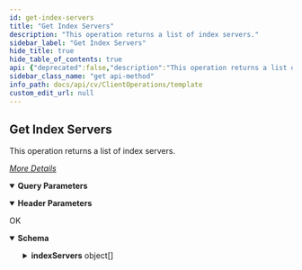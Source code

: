 ```yaml
---
id: get-index-servers
title: "Get Index Servers"
description: "This operation returns a list of index servers."
sidebar_label: "Get Index Servers"
hide_title: true
hide_table_of_contents: true
api: {"deprecated":false,"description":"This operation returns a list of index servers.\n\n[_More Details_](https://documentation.commvault.com/11.25/expert/142801_rest_api_get_index_servers.html)","operationId":"Get Index Servers","parameters":[{"description":"","explode":true,"in":"query","name":"cloudId","schema":{"example":"{cloudId}","type":"string"}},{"description":"","explode":true,"in":"query","name":"cloudType","schema":{"example":"{cloudType}","type":"string"}},{"description":"","explode":true,"in":"query","name":"roleIds","schema":{"example":"{roleIds}","type":"string"}},{"description":"","explode":true,"in":"query","name":"roleOp","schema":{"example":"{roleOp}","type":"string"}},{"description":"","explode":true,"in":"query","name":"permissionId","schema":{"example":"{permissionId}","type":"string"}},{"description":"","in":"header","name":"Authtoken","required":true,"schema":{"example":"{{TOKEN}}","type":"string"}}],"tags":["Client Operations"],"responses":{"200":{"description":"OK","content":{"application/json":{"schema":{"type":"object","properties":{"indexServers":{"type":"array","items":{"type":"object","properties":{"clusterType":{"type":"integer"},"cloudId":{"type":"integer"},"clients":{"type":"object","properties":{"clientId":{"type":"integer"},"clientName":{"type":"string"}}},"osInfo":{"type":"object","properties":{"Type":{"type":"string"},"SubType":{"type":"string"},"osId":{"type":"integer"}}}}}}},"x-examples":{"Example 1":{"indexServers":[{"clusterType":1,"cloudId":2,"clients":{"clientId":5,"clientName":"adminadmin_AnalyticsServer"},"osInfo":{"Type":"Unix","SubType":"Linux","osId":98}}]}}},"examples":{"Example 1":{"value":{"indexServers":[{"clusterType":1,"cloudId":2,"clients":{"clientId":5,"clientName":"adminadmin_AnalyticsServer"},"osInfo":{"Type":"Unix","SubType":"Linux","osId":98}}]}}}}}}},"method":"get","path":"/IndexServers","servers":[{"url":"http://{hostname}/webconsole/api","variables":{"hostname":{"default":"localhost","description":"Webconsole"}}}],"info":{"title":"Template","contact":{},"version":"1.0","description":"Template"},"postman":{"name":"Get Index Servers","description":{"content":"This operation returns a list of index servers.\n\n[_More Details_](https://documentation.commvault.com/11.25/expert/142801_rest_api_get_index_servers.html)","type":"text/plain"},"url":{"path":["IndexServers"],"host":["{{baseUrl}}"],"query":[{"disabled":false,"key":"cloudId","value":""},{"disabled":false,"key":"cloudType","value":""},{"disabled":false,"key":"roleIds","value":""},{"disabled":false,"key":"roleOp","value":""},{"disabled":false,"key":"permissionId","value":""}],"variable":[]},"header":[{"disabled":false,"description":{"content":"(Required) ","type":"text/plain"},"key":"Authtoken","value":""},{"key":"Accept","value":"application/json"}],"method":"GET"}}
sidebar_class_name: "get api-method"
info_path: docs/api/cv/ClientOperations/template
custom_edit_url: null
---
```



## Get Index Servers



This operation returns a list of index servers.

[_More Details_](https://documentation.commvault.com/11.25/expert/142801_rest_api_get_index_servers.html)

<details style={{"marginBottom":"1rem"}} data-collapsed={false} open={true}><summary style={{}}><strong>Query Parameters</strong></summary><div><ul><ParamsItem className={"paramsItem"} param={{"description":"","explode":true,"in":"query","name":"cloudId","schema":{"example":"{cloudId}","type":"string"}}}></ParamsItem><ParamsItem className={"paramsItem"} param={{"description":"","explode":true,"in":"query","name":"cloudType","schema":{"example":"{cloudType}","type":"string"}}}></ParamsItem><ParamsItem className={"paramsItem"} param={{"description":"","explode":true,"in":"query","name":"roleIds","schema":{"example":"{roleIds}","type":"string"}}}></ParamsItem><ParamsItem className={"paramsItem"} param={{"description":"","explode":true,"in":"query","name":"roleOp","schema":{"example":"{roleOp}","type":"string"}}}></ParamsItem><ParamsItem className={"paramsItem"} param={{"description":"","explode":true,"in":"query","name":"permissionId","schema":{"example":"{permissionId}","type":"string"}}}></ParamsItem></ul></div></details><details style={{"marginBottom":"1rem"}} data-collapsed={false} open={true}><summary style={{}}><strong>Header Parameters</strong></summary><div><ul><ParamsItem className={"paramsItem"} param={{"description":"","in":"header","name":"Authtoken","required":true,"schema":{"example":"{{TOKEN}}","type":"string"}}}></ParamsItem></ul></div></details><div><ApiTabs><TabItem label={"200"} value={"200"}><div>

OK

</div><div><MimeTabs schemaType={"response"}><TabItem label={"application/json"} value={"application/json"}><SchemaTabs><TabItem label={"Schema"} value={"Schema"}><details style={{}} data-collapsed={false} open={true}><summary style={{"textAlign":"left"}}><strong>Schema</strong></summary><div style={{"textAlign":"left","marginLeft":"1rem"}}></div><ul style={{"marginLeft":"1rem"}}><SchemaItem collapsible={true} className={"schemaItem"}><details style={{}}><summary style={{}}><strong>indexServers</strong><span style={{"opacity":"0.6"}}> object[]</span></summary><div style={{"marginLeft":"1rem"}}><SchemaItem collapsible={false} name={"clusterType"} required={false} deprecated={undefined} schemaDescription={undefined} schemaName={"integer"} qualifierMessage={undefined} defaultValue={undefined}></SchemaItem><SchemaItem collapsible={false} name={"cloudId"} required={false} deprecated={undefined} schemaDescription={undefined} schemaName={"integer"} qualifierMessage={undefined} defaultValue={undefined}></SchemaItem><SchemaItem collapsible={true} className={"schemaItem"}><details style={{}}><summary style={{}}><strong>clients</strong><span style={{"opacity":"0.6"}}> object</span></summary><div style={{"marginLeft":"1rem"}}><SchemaItem collapsible={false} name={"clientId"} required={false} deprecated={undefined} schemaDescription={undefined} schemaName={"integer"} qualifierMessage={undefined} defaultValue={undefined}></SchemaItem><SchemaItem collapsible={false} name={"clientName"} required={false} deprecated={undefined} schemaDescription={undefined} schemaName={"string"} qualifierMessage={undefined} defaultValue={undefined}></SchemaItem></div></details></SchemaItem><SchemaItem collapsible={true} className={"schemaItem"}><details style={{}}><summary style={{}}><strong>osInfo</strong><span style={{"opacity":"0.6"}}> object</span></summary><div style={{"marginLeft":"1rem"}}><SchemaItem collapsible={false} name={"Type"} required={false} deprecated={undefined} schemaDescription={undefined} schemaName={"string"} qualifierMessage={undefined} defaultValue={undefined}></SchemaItem><SchemaItem collapsible={false} name={"SubType"} required={false} deprecated={undefined} schemaDescription={undefined} schemaName={"string"} qualifierMessage={undefined} defaultValue={undefined}></SchemaItem><SchemaItem collapsible={false} name={"osId"} required={false} deprecated={undefined} schemaDescription={undefined} schemaName={"integer"} qualifierMessage={undefined} defaultValue={undefined}></SchemaItem></div></details></SchemaItem></div></details></SchemaItem></ul></details></TabItem><TabItem label={"Example (from schema)"} value={"Example (from schema)"}><ResponseSamples responseExample={"{\n  \"indexServers\": [\n    {\n      \"clusterType\": 0,\n      \"cloudId\": 0,\n      \"clients\": {\n        \"clientId\": 0,\n        \"clientName\": \"string\"\n      },\n      \"osInfo\": {\n        \"Type\": \"string\",\n        \"SubType\": \"string\",\n        \"osId\": 0\n      }\n    }\n  ]\n}"} language={"json"}></ResponseSamples></TabItem><TabItem label={" Example 1"} value={" Example 1"}><ResponseSamples responseExample={"{\n  \"indexServers\": [\n    {\n      \"clusterType\": 1,\n      \"cloudId\": 2,\n      \"clients\": {\n        \"clientId\": 5,\n        \"clientName\": \"adminadmin_AnalyticsServer\"\n      },\n      \"osInfo\": {\n        \"Type\": \"Unix\",\n        \"SubType\": \"Linux\",\n        \"osId\": 98\n      }\n    }\n  ]\n}"} language={"json"}></ResponseSamples></TabItem></SchemaTabs></TabItem></MimeTabs></div></TabItem></ApiTabs></div>
      
